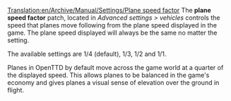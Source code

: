 [[Translation:en/Archive/Manual/Settings/Plane speed factor]]
The '''plane speed factor''' patch, located in ''Advanced settings > vehicles'' controls the speed that planes move following from the plane speed displayed in the game. The plane speed displayed will always be the same no matter the setting.

The available settings are 1/4 (default), 1/3, 1/2 and 1/1.

Planes in OpenTTD by default move across the game world at a quarter of the displayed speed. This allows planes to be balanced in the game's economy and gives planes a visual sense of elevation over the ground in flight.